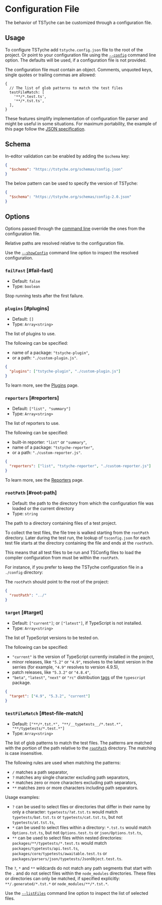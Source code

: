 
# Configuration File

The behavior of TSTyche can be customized through a configuration file.

## Usage

To configure TSTyche add `tstyche.config.json` file to the root of the project. Or point to your configuration file using the [`--config`](./command-line.mdx#config) command line option. The defaults will be used, if a configuration file is not provided.

The configuration file must contain an object. Comments, unquoted keys, single quotes or trailing commas are allowed:

```json5
{
  // The list of glob patterns to match the test files
  testFileMatch: [
    '**/*.test.ts',
    '**/*.tst.ts',
  ],
}
```

<Tip>

These features simplify implementation of configuration file parser and might be useful in some situations. For maximum portability, the example of this page follow the [JSON specification](https://www.json.org/json-en.html).

</Tip>

## Schema

In-editor validation can be enabled by adding the `$schema` key:

```json
{
  "$schema": "https://tstyche.org/schemas/config.json"
}
```

The below pattern can be used to specify the version of TSTyche:

```json
{
  "$schema": "https://tstyche.org/schemas/config-2.0.json"
}
```

## Options

Options passed through the [command line](./command-line.mdx) override the ones from the configuration file.

Relative paths are resolved relative to the configuration file.

<Tip>

Use the [`--showConfig`](./command-line.mdx#show-config) command line option to inspect the resolved configuration.

</Tip>

### `failFast` [#fail-fast]

- Default: `false`
- Type: `boolean`

Stop running tests after the first failure.

### `plugins` [#plugins]

- Default: `[]`
- Type: `Array<string>`

The list of plugins to use.

The following can be specified:

- name of a package: `"tstyche-plugin"`,
- or a path: `"./custom-plugin.js"`.

```json
{
  "plugins": ["tstyche-plugin", "./custom-plugin.js"]
}
```

To learn more, see the [Plugins](../guide/plugins.mdx) page.

### `reporters` [#reporters]

- Default: `["list", "summary"]`
- Type: `Array<string>`

The list of reporters to use.

The following can be specified:

- built-in reporter: `"list"` or `"summary"`,
- name of a package: `"tstyche-reporter"`,
- or a path: `"./custom-reporter.js"`.

```json
{
  "reporters": ["list", "tstyche-reporter", "./custom-reporter.js"]
}
```

To learn more, see the [Reporters](../guide/reporters.mdx) page.

### `rootPath` [#root-path]

- Default: the path to the directory from which the configuration file was loaded or the current directory
- Type: `string`

The path to a directory containing files of a test project.

To collect the test files, the file tree is walked starting from the `rootPath` directory. Later during the test run, the lookup of `tsconfig.json` for each test file starts at the directory containing the file and ends at the `rootPath`.

This means that all test files to be run and TSConfig files to load the compiler configuration from must be within the `rootPath`.

For instance, if you prefer to keep the TSTyche configuration file in a `./config` directory:

<FileTree>
  <FileTree.Folder name="config" defaultOpen>
    <FileTree.File name="tstyche.json" />
  </FileTree.Folder>
  <FileTree.Folder name="src">
    <FileTree.Folder name="__typetests__">
      <FileTree.File name="MethodLikeKeys.tst.ts" />
      <FileTree.File name="tsconfig.json" />
    </FileTree.Folder>
    <FileTree.File name="MethodLikeKeys.ts" />
  </FileTree.Folder>
  <FileTree.File name="package.json" />
  <FileTree.File name="tsconfig.json" />
</FileTree>

The `rootPath` should point to the root of the project:

```json filename="./config/tstyche.json"
{
  "rootPath": "../"
}
```

### `target` [#target]

- Default: `["current"]`; or `["latest"]`, if TypeScript is not installed.
- Type: `Array<string>`

The list of TypeScript versions to be tested on.

The following can be specified:

- `"current"` is the version of TypeScript currently installed in the project,
- minor releases, like `"5.2"` or `"4.9"`, resolves to the latest version in the serries (for example, `"4.9"` resolves to version 4.9.5),
- patch releases, like `"5.3.2"` or `"4.8.4"`,
- `"beta"`, `"latest"`, `"next"` or `"rc"` distribution [tags](https://npmjs.com/package/typescript?activeTab=versions) of the `typescript` package.

```json
{
  "target": ["4.9", "5.3.2", "current"]
}
```

### `testFileMatch` [#test-file-match]

- Default: `["**/*.tst.*", "**/__typetests__/*.test.*", "**/typetests/*.test.*"]`
- Type: `Array<string>`

The list of glob patterns to match the test files. The patterns are matched with the portion of the path relative to the [`rootPath`](#root-path) directory. The matching is case insensitive.

The following rules are used when matching the patterns:

- `/` matches a path separator,
- `?` matches any single character excluding path separators,
- `*` matches zero or more characters excluding path separators,
- `**` matches zero or more characters including path separators.

Usage examples:

- `?` can be used to select files or directories that differ in their name by only a character: `typetests/?at.tst.ts` would match `typetests/bat.tst.ts` or `typetests/cat.tst.ts`, but not `typetests/at.tst.ts`,
- `*` can be used to select files within a directory: `*.tst.ts` would match `Options.tst.ts`, but not `Options.test.ts` or `json/Options.tst.ts`,
- `**` can be used to select files within nested directories: `packages/**/typetests/*.test.ts` would match `packages/typetests/api.test.ts`, `packages/core/typetests/awaitable.test.ts` or `packages/parsers/json/typetests/JsonObject.test.ts`.

<Note>

The `?`, `*` and `**` wildcards do not match any path segments that start with the `.` and do not select files within the `node_modules` directories. These files or directories can only be matched, if specified explicitly: `**/.generated/*.tst.*` or `node_modules/**/*.tst.*`.

</Note>

<Tip>

Use the [`--listFiles`](./command-line.mdx#list-files) command line option to inspect the list of selected files.

</Tip>
